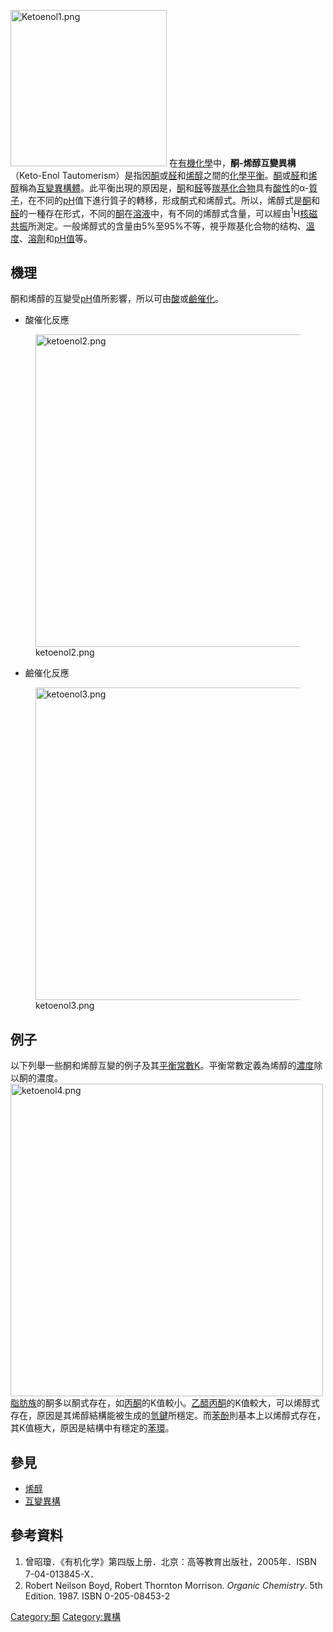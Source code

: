 {{NoteTA|G1=Chemistry}}
[[File:Ketoenol1.png|250px]]
在[[有機化學|有機化學]]中，'''酮-烯醇互變異構'''（Keto-Enol Tautomerism）是指因[[酮|酮]]或[[醛|醛]]和[[烯醇|烯醇]]之間的[[化學平衡|化學平衡]]。[[酮|酮]]或[[醛|醛]]和[[烯醇|烯醇]]稱為[[互變異構體|互變異構體]]。此平衡出現的原因是，[[酮|酮]]和[[醛|醛]]等[[羰基化合物|羰基化合物]]具有[[酸性|酸性]]的α-[[質子|質子]]，在不同的[[pH|pH]]值下進行質子的轉移，形成酮式和烯醇式。所以，烯醇式是[[酮|酮]]和[[醛|醛]]的一種存在形式，不同的[[酮|酮]]在[[溶液|溶液]]中，有不同的烯醇式含量，可以經由<sup>1</sup>H[[核磁共振|核磁共振]]所測定。一般烯醇式的含量由5%至95%不等，視乎羰基化合物的结构、[[溫度|溫度]]、[[溶劑|溶劑]]和[[pH值|pH值]]等。

== 機理 ==
酮和烯醇的互變受[[pH|pH]]值所影響，所以可由[[酸|酸]]或[[鹼|鹼]][[催化|催化]]。
*酸催化反應
[[File:ketoenol2.png|500px]]
*鹼催化反應
[[File:ketoenol3.png|500px]]

== 例子 ==
以下列舉一些酮和烯醇互變的例子及其[[平衡常數|平衡常數]]K。平衡常數定義為烯醇的[[濃度|濃度]]除以酮的濃度。
[[File:ketoenol4.png|500px]]
[[脂肪族|脂肪族]]的酮多以酮式存在，如[[丙酮|丙酮]]的K值較小。[[乙醯丙酮|乙醯丙酮]]的K值較大，可以烯醇式存在，原因是其烯醇結構能被生成的[[氫鍵|氫鍵]]所穩定。而[[苯酚|苯酚]]則基本上以烯醇式存在，其K值極大，原因是結構中有穩定的[[苯環|苯環]]。

== 參見 ==
*[[烯醇|烯醇]]
*[[互變異構|互變異構]]

== 參考資料 ==
# 曾昭瓊．《有机化学》第四版上册．北京：高等教育出版社，2005年．ISBN 7-04-013845-X．
# Robert Neilson Boyd, Robert Thornton Morrison. ''Organic Chemistry''. 5th Edition. 1987. ISBN 0-205-08453-2

[[Category:酮|Category:酮]]
[[Category:異構|Category:異構]]
